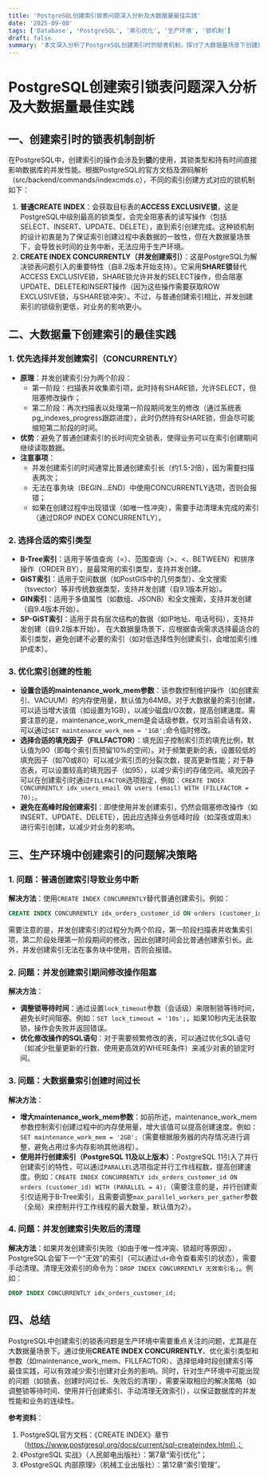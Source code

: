 ```yaml
---
title: 'PostgreSQL创建索引锁表问题深入分析及大数据量最佳实践'
date: '2025-09-08'
tags: ['Database', 'PostgreSQL', '索引优化', '生产环境', '锁机制']
draft: false
summary: '本文深入分析了PostgreSQL创建索引时的锁表机制，探讨了大数据量场景下创建索引的最佳实践（如使用CONCURRENTLY、优化参数、选择合适索引类型等），并针对生产环境中常见的索引创建问题（如锁表、创建时间过长、失败后的清理）提供了具体的解决策略。'
---
```


# PostgreSQL创建索引锁表问题深入分析及大数据量最佳实践

## 一、创建索引时的锁表机制剖析
在PostgreSQL中，创建索引的操作会涉及到**锁**的使用，其锁类型和持有时间直接影响数据库的并发性能。根据PostgreSQL的官方文档及源码解析（src/backend/commands/indexcmds.c），不同的索引创建方式对应的锁机制如下：
1. **普通CREATE INDEX**：会获取目标表的**ACCESS EXCLUSIVE锁**，这是PostgreSQL中级别最高的锁类型，会完全阻塞表的读写操作（包括SELECT、INSERT、UPDATE、DELETE），直到索引创建完成。这种锁机制的设计初衷是为了保证索引创建过程中表数据的一致性，但在大数据量场景下，会导致长时间的业务中断，无法应用于生产环境。
2. **CREATE INDEX CONCURRENTLY（并发创建索引）**：这是PostgreSQL为解决锁表问题引入的重要特性（自8.2版本开始支持）。它采用**SHARE锁**替代ACCESS EXCLUSIVE锁，SHARE锁允许并发的SELECT操作，但会阻塞UPDATE、DELETE和INSERT操作（因为这些操作需要获取ROW EXCLUSIVE锁，与SHARE锁冲突）。不过，与普通创建索引相比，并发创建索引的锁级别更低，对业务的影响更小。

## 二、大数据量下创建索引的最佳实践
### 1. 优先选择并发创建索引（CONCURRENTLY）
- **原理**：并发创建索引分为两个阶段：
  - 第一阶段：扫描表并收集索引项，此时持有SHARE锁，允许SELECT，但阻塞修改操作；
  - 第二阶段：再次扫描表以处理第一阶段期间发生的修改（通过系统表pg_indexes_progress跟踪进度），此时仍然持有SHARE锁，但会尽可能缩短第二阶段的时间。
- **优势**：避免了普通创建索引的长时间完全锁表，使得业务可以在索引创建期间继续读取数据。
- **注意事项**：
  - 并发创建索引的时间通常比普通创建索引长（约1.5-2倍），因为需要扫描表两次；
  - 无法在事务块（BEGIN...END）中使用CONCURRENTLY选项，否则会报错；
  - 如果在创建过程中出现错误（如唯一性冲突），需要手动清理未完成的索引（通过DROP INDEX CONCURRENTLY）。

### 2. 选择合适的索引类型
- **B-Tree索引**：适用于等值查询（=）、范围查询（>、<、BETWEEN）和排序操作（ORDER BY），是最常用的索引类型，支持并发创建。
- **GiST索引**：适用于空间数据（如PostGIS中的几何类型）、全文搜索（tsvector）等非传统数据类型，支持并发创建（自9.1版本开始）。
- **GIN索引**：适用于多值属性（如数组、JSONB）和全文搜索，支持并发创建（自9.4版本开始）。
- **SP-GiST索引**：适用于具有层次结构的数据（如IP地址、电话号码），支持并发创建（自9.2版本开始）。
在大数据量场景下，应根据查询需求选择最适合的索引类型，避免创建不必要的索引（如对低选择性列创建索引，会增加索引维护成本）。

### 3. 优化索引创建的性能
- **设置合适的maintenance_work_mem参数**：该参数控制维护操作（如创建索引、VACUUM）的内存使用量，默认值为64MB。对于大数据量的索引创建，可以适当增大该值（如设置为1GB），以减少磁盘I/O次数，提高创建速度。需要注意的是，maintenance_work_mem是会话级参数，仅对当前会话有效，可以通过`SET maintenance_work_mem = '1GB';`命令临时修改。
- **选择合适的填充因子（FILLFACTOR）**：填充因子控制索引页的填充比例，默认值为90（即每个索引页预留10%的空间）。对于频繁更新的表，设置较低的填充因子（如70或80）可以减少索引页的分裂次数，提高更新性能；对于静态表，可以设置较高的填充因子（如95），以减少索引的存储空间。填充因子可以在创建索引时通过`FILLFACTOR`选项指定，例如：`CREATE INDEX CONCURRENTLY idx_users_email ON users (email) WITH (FILLFACTOR = 70);`。
- **避免在高峰时段创建索引**：即使使用并发创建索引，仍然会阻塞修改操作（如INSERT、UPDATE、DELETE），因此应选择业务低峰时段（如深夜或周末）进行索引创建，以减少对业务的影响。

## 三、生产环境中创建索引的问题解决策略
### 1. 问题：普通创建索引导致业务中断
**解决方法**：使用`CREATE INDEX CONCURRENTLY`替代普通创建索引。例如：
```sql
CREATE INDEX CONCURRENTLY idx_orders_customer_id ON orders (customer_id);
```
需要注意的是，并发创建索引的过程分为两个阶段，第一阶段扫描表并收集索引项，第二阶段处理第一阶段期间的修改，因此创建时间会比普通创建索引长。此外，并发创建索引无法在事务块中使用，否则会报错。

### 2. 问题：并发创建索引期间修改操作阻塞
**解决方法**：
- **调整锁等待时间**：通过设置`lock_timeout`参数（会话级）来限制锁等待时间，避免长时间阻塞。例如：`SET lock_timeout = '10s';`，如果10秒内无法获取锁，操作会失败并返回错误。
- **优化修改操作的SQL语句**：对于需要频繁修改的表，可以通过优化SQL语句（如减少批量更新的行数、使用更高效的WHERE条件）来减少对表的锁定时间。

### 3. 问题：大数据量索引创建时间过长
**解决方法**：
- **增大maintenance_work_mem参数**：如前所述，maintenance_work_mem参数控制索引创建过程中的内存使用量，增大该值可以提高创建速度。例如：`SET maintenance_work_mem = '2GB';`（需要根据服务器的内存情况进行调整，避免占用过多内存影响其他进程）。
- **使用并行创建索引（PostgreSQL 11及以上版本）**：PostgreSQL 11引入了并行创建索引的特性，可以通过`PARALLEL`选项指定并行工作线程数，提高创建速度。例如：`CREATE INDEX CONCURRENTLY idx_orders_customer_id ON orders (customer_id) WITH (PARALLEL = 4);`（需要注意的是，并行创建索引仅适用于B-Tree索引，且需要调整`max_parallel_workers_per_gather`参数（全局）来控制并行工作线程的最大数量，默认值为2）。

### 4. 问题：并发创建索引失败后的清理
**解决方法**：如果并发创建索引失败（如由于唯一性冲突、锁超时等原因），PostgreSQL会留下一个“无效”的索引（可以通过`\d+`命令查看索引的状态），需要手动清理。清理无效索引的命令为：`DROP INDEX CONCURRENTLY 无效索引名;`。例如：
```sql
DROP INDEX CONCURRENTLY idx_orders_customer_id;
```

## 四、总结
PostgreSQL中创建索引的锁表问题是生产环境中需要重点关注的问题，尤其是在大数据量场景下。通过使用**CREATE INDEX CONCURRENTLY**、优化索引类型和参数（如maintenance_work_mem、FILLFACTOR）、选择低峰时段创建索引等最佳实践，可以有效减少索引创建对业务的影响。同时，针对生产环境中可能出现的问题（如锁表、创建时间过长、失败后的清理），需要采取相应的解决策略（如调整锁等待时间、使用并行创建索引、手动清理无效索引），以保证数据库的并发性能和业务的连续性。

**参考资料**：
1. PostgreSQL官方文档：《CREATE INDEX》章节（https://www.postgresql.org/docs/current/sql-createindex.html）；
2. 《PostgreSQL 实战》（人民邮电出版社）：第7章“索引优化”；
3. 《PostgreSQL 内部原理》（机械工业出版社）：第12章“索引管理”。